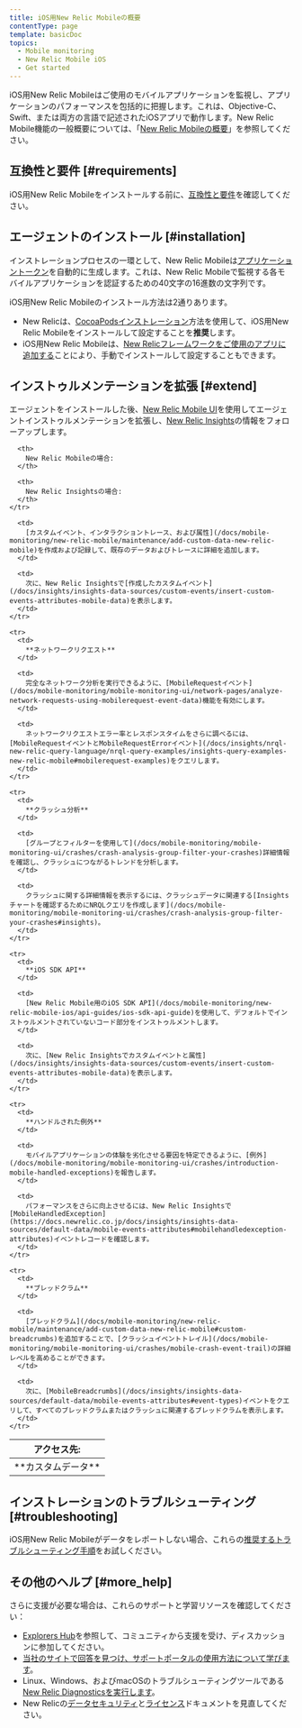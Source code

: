 ```yaml
---
title: iOS用New Relic Mobileの概要
contentType: page
template: basicDoc
topics:
  - Mobile monitoring
  - New Relic Mobile iOS
  - Get started
---
```


iOS用New Relic Mobileはご使用のモバイルアプリケーションを監視し、アプリケーションのパフォーマンスを包括的に把握します。これは、Objective-C、Swift、または両方の言語で記述されたiOSアプリで動作します。New Relic Mobile機能の一般概要については、「[New Relic Mobileの概要](/docs/mobile-monitoring/new-relic-mobile/getting-started/introduction-new-relic-mobile)」を参照してください。

## 互換性と要件 [#requirements]

iOS用New Relic Mobileをインストールする前に、[互換性と要件](/docs/mobile-monitoring/new-relic-mobile-ios/get-started/new-relic-ios-compatibility-requirements)を確認してください。

## エージェントのインストール [#installation]

インストレーションプロセスの一環として、New Relic Mobileは[アプリケーショントークン](/docs/mobile-monitoring/new-relic-mobile/maintenance/viewing-your-application-token)を自動的に生成します。これは、New Relic Mobileで監視する各モバイルアプリケーションを認証するための40文字の16進数の文字列です。

iOS用New Relic Mobileのインストール方法は2通りあります。

* New Relicは、[CocoaPodsインストレーション](/docs/mobile-monitoring/new-relic-mobile-ios/install-configure/cocoapods-installation-configuration)方法を使用して、iOS用New Relic Mobileをインストールして設定することを**推奨**します。
* iOS用New Relic Mobileは、[New Relicフレームワークをご使用のアプリに追加する](/docs/mobile-monitoring/new-relic-mobile-ios/get-started/ios-installation-configuration)ことにより、手動でインストールして設定することもできます。

## インストゥルメンテーションを拡張 [#extend]

エージェントをインストールした後、[New Relic Mobile UI](/docs/mobile-monitoring/mobile-monitoring-ui/mobile-app-pages/mobile-apps-index)を使用してエージェントインストゥルメンテーションを拡張し、[New Relic Insights](/docs/insights/use-insights-ui/getting-started/introduction-new-relic-insights)の情報をフォローアップします。

<Table>
  <thead>
    <tr>
      <th style={{ width: "125px" }}>
        アクセス先:
      </th>

      <th>
        New Relic Mobileの場合:
      </th>

      <th>
        New Relic Insightsの場合:
      </th>
    </tr>
  </thead>

  <tbody>
    <tr>
      <td>
        **カスタムデータ**
      </td>

      <td>
        [カスタムイベント、インタラクショントレース、および属性](/docs/mobile-monitoring/new-relic-mobile/maintenance/add-custom-data-new-relic-mobile)を作成および記録して、既存のデータおよびトレースに詳細を追加します。
      </td>

      <td>
        次に、New Relic Insightsで[作成したカスタムイベント](/docs/insights/insights-data-sources/custom-events/insert-custom-events-attributes-mobile-data)を表示します。
      </td>
    </tr>

    <tr>
      <td>
        **ネットワークリクエスト**
      </td>

      <td>
        完全なネットワーク分析を実行できるように、[MobileRequestイベント](/docs/mobile-monitoring/mobile-monitoring-ui/network-pages/analyze-network-requests-using-mobilerequest-event-data)機能を有効にします。
      </td>

      <td>
        ネットワークリクエストエラー率とレスポンスタイムをさらに調べるには、[MobileRequestイベントとMobileRequestErrorイベント](/docs/insights/nrql-new-relic-query-language/nrql-query-examples/insights-query-examples-new-relic-mobile#mobilerequest-examples)をクエリします。
      </td>
    </tr>

    <tr>
      <td>
        **クラッシュ分析**
      </td>

      <td>
        [グループとフィルターを使用して](/docs/mobile-monitoring/mobile-monitoring-ui/crashes/crash-analysis-group-filter-your-crashes)詳細情報を確認し、クラッシュにつながるトレンドを分析します。
      </td>

      <td>
        クラッシュに関する詳細情報を表示するには、クラッシュデータに関連する[Insightsチャートを確認するためにNRQLクエリを作成します](/docs/mobile-monitoring/mobile-monitoring-ui/crashes/crash-analysis-group-filter-your-crashes#insights)。
      </td>
    </tr>

    <tr>
      <td>
        **iOS SDK API**
      </td>

      <td>
        [New Relic Mobile用のiOS SDK API](/docs/mobile-monitoring/new-relic-mobile-ios/api-guides/ios-sdk-api-guide)を使用して、デフォルトでインストゥルメントされていないコード部分をインストゥルメントします。
      </td>

      <td>
        次に、[New Relic Insightsでカスタムイベントと属性](/docs/insights/insights-data-sources/custom-events/insert-custom-events-attributes-mobile-data)を表示します。
      </td>
    </tr>

    <tr>
      <td>
        **ハンドルされた例外**
      </td>

      <td>
        モバイルアプリケーションの体験を劣化させる要因を特定できるように、[例外](/docs/mobile-monitoring/mobile-monitoring-ui/crashes/introduction-mobile-handled-exceptions)を報告します。
      </td>

      <td>
        パフォーマンスをさらに向上させるには、New Relic Insightsで [MobileHandledException](https://docs.newrelic.co.jp/docs/insights/insights-data-sources/default-data/mobile-events-attributes#mobilehandledexception-attributes)イベントレコードを確認します。
      </td>
    </tr>

    <tr>
      <td>
        **ブレッドクラム**
      </td>

      <td>
        [ブレッドクラム](/docs/mobile-monitoring/new-relic-mobile/maintenance/add-custom-data-new-relic-mobile#custom-breadcrumbs)を追加することで、[クラッシュイベントトレイル](/docs/mobile-monitoring/mobile-monitoring-ui/crashes/mobile-crash-event-trail)の詳細レベルを高めることができます。
      </td>

      <td>
        次に、[MobileBreadcrumbs](/docs/insights/insights-data-sources/default-data/mobile-events-attributes#event-types)イベントをクエリして、すべてのブレッドクラムまたはクラッシュに関連するブレッドクラムを表示します。
      </td>
    </tr>
  </tbody>
</Table>

## インストレーションのトラブルシューティング [#troubleshooting]

iOS用New Relic Mobileがデータをレポートしない場合、これらの[推奨するトラブルシューティング手順](/docs/mobile-monitoring/new-relic-mobile-ios/troubleshoot/no-data-appears-ios)をお試しください。

## その他のヘルプ [#more_help]

さらに支援が必要な場合は、これらのサポートと学習リソースを確認してください：

* [Explorers Hub](https://discuss.newrelic.com/)を参照して、コミュニティから支援を受け、ディスカッションに参加してください。
* [当社のサイトで回答を見つけ、サポートポータルの使用方法について学びます](/docs/using-new-relic/welcome-new-relic/get-started/find-help-use-support-portal)。
* Linux、Windows、およびmacOSのトラブルシューティングツールである[New Relic Diagnosticsを実行します](/docs/using-new-relic/cross-product-functions/troubleshooting/new-relic-diagnostics)。
* New Relicの[データセキュリティ](/docs/security)と[ライセンス](/docs/licenses)ドキュメントを見直してください。
